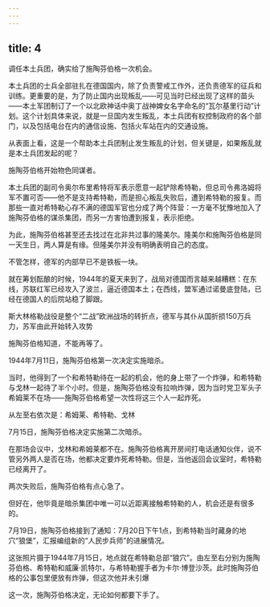 ```yaml
---
---
---
```

title: 4
---



调任本土兵团，确实给了施陶芬伯格一次机会。

本土兵团的士兵全部驻扎在德国国内，除了负责警戒工作外，还负责德军的征兵和训练。更重要的是，为了防止国内出现叛乱——可见当时已经出现了这样的苗头——本土军团制订了一个以北欧神话中奥丁战神婢女名字命名的“瓦尔基里行动”计划。这个计划具体来说，就是一旦国内发生叛乱，本土兵团有权控制政府的各个部门，以及包括电台在内的通信设施、包括火车站在内的交通设施。

从表面上看，这是一个帮助本土兵团制止发生叛乱的计划，但关键是，如果叛乱就是本土兵团发起的呢？

施陶芬伯格开始物色同谋者。

本土兵团的副司令奥尔布里希特将军表示愿意一起铲除希特勒，但总司令弗洛姆将军不置可否——他不是支持希特勒，而是担心叛乱失败后，遭到希特勒的报复。而那些一直对希特勒心存不满的德国军官也分成了两个阵营：一方毫不犹豫地加入了施陶芬伯格的谋杀集团，而另一方害怕遭到报复，表示拒绝。

为此，施陶芬伯格甚至还去找过在北非共过事的隆美尔。隆美尔和施陶芬伯格是同一天生日，两人算是有缘。但隆美尔并没有明确表明自己的态度。

不管怎样，德军的内部早已不是铁板一块。

就在筹划酝酿的时候，1944年的夏天来到了，战局对德国而言越来越糟糕：在东线，苏联红军已经攻入了波兰，逼近德国本土；在西线，盟军通过诺曼底登陆，已经在德国人的后院站稳了脚跟。

斯大林格勒战役是整个“二战”欧洲战场的转折点，德军与其仆从国折损150万兵力，苏军由此开始转入攻势



施陶芬伯格知道，不能再等了。

1944年7月11日，施陶芬伯格第一次决定实施暗杀。

当时，他得到了一个和希特勒待在一起的机会，他的身上带了一个炸弹，和希特勒与戈林一起待了半个小时。但是，施陶芬伯格没有拉响炸弹，因为当时党卫军头子希姆莱不在场——施陶芬伯格希望一次性将这三个人一起炸死。

从左至右依次是：希姆莱、希特勒、戈林



7月15日，施陶芬伯格决定实施第二次暗杀。

在那场会议中，戈林和希姆莱都不在。施陶芬伯格离开房间打电话通知伙伴，说不管另外两人是否在场，他都决定要炸死希特勒。但是，当他返回会议室时，希特勒已经离开了。

两次失败后，施陶芬伯格有点心急了。

但好在，他毕竟是暗杀集团中唯一可以近距离接触希特勒的人，机会还是有很多的。

7月19日，施陶芬伯格接到了通知：7月20日下午1点，到希特勒当时藏身的地穴“狼堡”，汇报编组新的“人民步兵师”的进展情况。

这张照片摄于1944年7月15日，地点就在希特勒总部“狼穴”。由左至右分别为施陶芬伯格、希特勒和威廉·凯特尔，与希特勒握手者为卡尔·博登沙茨。此时施陶芬伯格的公事包里便放有炸弹，但这次他并未引爆



这一次，施陶芬伯格决定，无论如何都要下手了。
